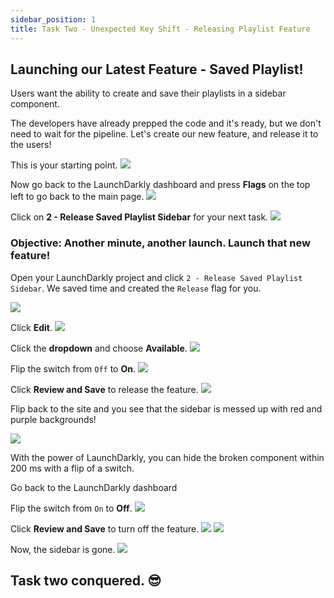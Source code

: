 ```yaml
---
sidebar_position: 1
title: Task Two - Unexpected Key Shift - Releasing Playlist Feature
---
```



## Launching our Latest Feature - Saved Playlist!

Users want the ability to create and save their playlists in a sidebar component.

The developers have already prepped the code and it's ready, but we don't need to wait for the pipeline. Let's create our new feature, and release it to the users!

This is your starting point.
<img src="/release2/9.png" />

Now go back to the LaunchDarkly dashboard and press **Flags** on the top left to go back to the main page.
<img src='/release1/14.png' />

Click on **2 - Release Saved Playlist Sidebar** for your next task.
<img src='/release1/15.png' />

### Objective\: Another minute, another launch. Launch that new feature!

Open your LaunchDarkly project and click `2 - Release Saved Playlist Sidebar`. We saved time and created the `Release` flag for you.

<img src="/release2/1.png" />

Click **Edit**.
<img src="/release2/2.png" />

Click the **dropdown** and choose **Available**.
<img src="/release2/3.png" />

Flip the switch from `Off` to **On**.
<img src="/release2/4.png" />

Click **Review and Save** to release the feature.
<img src="/release2/5.png" />


Flip back to the site and you see that the <span className="text-xl">sidebar is messed up with red and purple backgrounds!</span>

<img src="/brokenSidebar.png" />

With the power of LaunchDarkly, you can hide the broken component within 200 ms with a flip of a switch.

Go back to the LaunchDarkly dashboard

Flip the switch from `On` to **Off**.
<img src="/release2/6.png" />

Click **Review and Save** to turn off the feature.
<img src="/release2/7.png" />
<img src="/release2/8.png" />

Now, the sidebar is gone.
<img src="/release2/9.png" />

## Task two conquered. 😎
